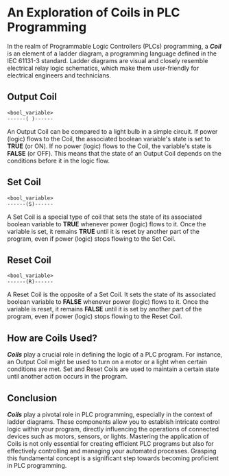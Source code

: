 # An Exploration of Coils in PLC Programming

In the realm of Programmable Logic Controllers (PLCs) programming, a **_Coil_** is an element of a ladder diagram, a programming language defined in the IEC 61131-3 standard. Ladder diagrams are visual and closely resemble electrical relay logic schematics, which make them user-friendly for electrical engineers and technicians.

## Output Coil

```
<bool_variable>
------( )------
```

An Output Coil can be compared to a light bulb in a simple circuit. If power (logic) flows to the Coil, the associated boolean variable's state is set to **TRUE** (or ON). If no power (logic) flows to the Coil, the variable's state is **FALSE** (or OFF). This means that the state of an Output Coil depends on the conditions before it in the logic flow.

## Set Coil

```
<bool_variable>
------(S)------
```

A Set Coil is a special type of coil that sets the state of its associated boolean variable to **TRUE** whenever power (logic) flows to it. Once the variable is set, it remains **TRUE** until it is reset by another part of the program, even if power (logic) stops flowing to the Set Coil.

## Reset Coil

```
<bool_variable>
------(R)------
```

A Reset Coil is the opposite of a Set Coil. It sets the state of its associated boolean variable to **FALSE** whenever power (logic) flows to it. Once the variable is reset, it remains **FALSE** until it is set by another part of the program, even if power (logic) stops flowing to the Reset Coil.

## How are Coils Used?

**_Coils_** play a crucial role in defining the logic of a PLC program. For instance, an Output Coil might be used to turn on a motor or a light when certain conditions are met. Set and Reset Coils are used to maintain a certain state until another action occurs in the program.

## Conclusion

**_Coils_** play a pivotal role in PLC programming, especially in the context of ladder diagrams. These components allow you to establish intricate control logic within your program, directly influencing the operations of connected devices such as motors, sensors, or lights. Mastering the application of Coils is not only essential for creating efficient PLC programs but also for effectively controlling and managing your automated processes. Grasping this fundamental concept is a significant step towards becoming proficient in PLC programming.
